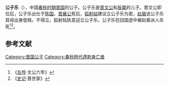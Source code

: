 {{模板:Infobox 先秦人物
|名称= 公子乐
|图像=
|图说=
|姓=[[姬姓|姬]]
|氏=
|名=乐
|字=
|别名=
|别字=
|谥号=
|时代=春秋
|国家=[[晋国|晋]]
|身份=晋国公子
|出生=
|逝世=前621年
|在位=
|父=[[晋文公|晋文公]]
|母=[[辰嬴|辰嬴]]
|正妻=
|妾=
|子女=
|太子=
}}
'''公子乐'''（{{bd|前7世纪||前621年||catIdx=G}}），中国[[春秋时期|春秋时期]][[晋国|晋国]]的公子。公子乐是[[晋文公|晋文公]]和[[辰嬴|辰嬴]]的儿子。晋文公即位后，公子乐出仕于[[陈国|陈国]]。[[晋襄公|晋襄公]]死后，[[狐射姑|狐射姑]]建议立公子乐为君，[[赵盾|赵盾]]说公子乐其母出身低贱，不得立。狐射姑执意迎立公子乐，公子乐在回国途中被赵盾派人杀死<ref>《[[左传|左传]]·文公六年》</ref><ref>《[[史记|史记]]·晋世家》</ref>。

==参考文献==
{{Reflist}}

{{DEFAULTSORT:gongzi le}}
[[Category:晋国公子|Category:晋国公子]]
[[Category:春秋時代遇刺身亡者|Category:春秋時代遇刺身亡者]]
{{春秋人小作品}}
